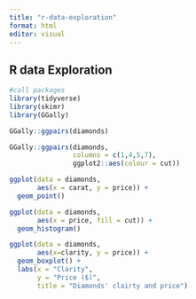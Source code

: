 ```yaml
---
title: "r-data-exploration"
format: html
editor: visual
---
```


## R data Exploration

```r
#call packages
library(tidyverse)
library(skimr)
library(GGally)
```

```r
GGally::ggpairs(diamonds)
```

```r
GGally::ggpairs(diamonds, 
                columns = c(1,4,5,7), 
                ggplot2::aes(colour = cut))
```

```r
ggplot(data = diamonds, 
       aes(x = carat, y = price)) + 
  geom_point()
```

```r
ggplot(data = diamonds, 
       aes(x = price, fill = cut)) + 
  geom_histogram()
```

```r
ggplot(data = diamonds, 
       aes(x=clarity, y = price)) +
  geom_boxplot() + 
  labs(x = "Clarity", 
       y = "Price ($)", 
       title = "Diamonds' clairty and price")
```

